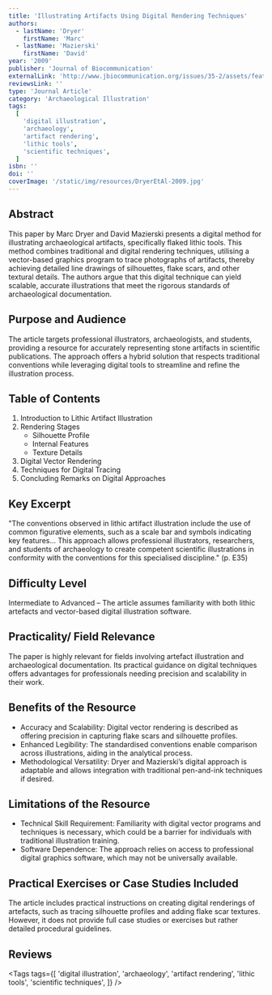 ```yaml
---
title: 'Illustrating Artifacts Using Digital Rendering Techniques'
authors:
  - lastName: 'Dryer'
    firstName: 'Marc'
  - lastName: 'Mazierski'
    firstName: 'David'
year: '2009'
publisher: 'Journal of Biocommunication'
externalLink: 'http://www.jbiocommunication.org/issues/35-2/assets/feature1/Dryer_JBCv35n2.pdf'
reviewsLink: ''
type: 'Journal Article'
category: 'Archaeological Illustration'
tags:
  [
    'digital illustration',
    'archaeology',
    'artifact rendering',
    'lithic tools',
    'scientific techniques',
  ]
isbn: ''
doi: ''
coverImage: '/static/img/resources/DryerEtAl-2009.jpg'
---
```


## Abstract

This paper by Marc Dryer and David Mazierski presents a digital method for illustrating archaeological artifacts, specifically flaked lithic tools. This method combines traditional and digital rendering techniques, utilising a vector-based graphics program to trace photographs of artifacts, thereby achieving detailed line drawings of silhouettes, flake scars, and other textural details. The authors argue that this digital technique can yield scalable, accurate illustrations that meet the rigorous standards of archaeological documentation.

## Purpose and Audience

The article targets professional illustrators, archaeologists, and students, providing a resource for accurately representing stone artifacts in scientific publications. The approach offers a hybrid solution that respects traditional conventions while leveraging digital tools to streamline and refine the illustration process.

## Table of Contents

1. Introduction to Lithic Artifact Illustration
2. Rendering Stages
   - Silhouette Profile
   - Internal Features
   - Texture Details
3. Digital Vector Rendering
4. Techniques for Digital Tracing
5. Concluding Remarks on Digital Approaches

## Key Excerpt

"The conventions observed in lithic artifact illustration include the use of common figurative elements, such as a scale bar and symbols indicating key features... This approach allows professional illustrators, researchers, and students of archaeology to create competent scientific illustrations in conformity with the conventions for this specialised discipline." (p. E35)

## Difficulty Level

Intermediate to Advanced – The article assumes familiarity with both lithic artefacts and vector-based digital illustration software.

## Practicality/ Field Relevance

The paper is highly relevant for fields involving artefact illustration and archaeological documentation. Its practical guidance on digital techniques offers advantages for professionals needing precision and scalability in their work.

## Benefits of the Resource

- Accuracy and Scalability: Digital vector rendering is described as offering precision in capturing flake scars and silhouette profiles.
- Enhanced Legibility: The standardised conventions enable comparison across illustrations, aiding in the analytical process.
- Methodological Versatility: Dryer and Mazierski’s digital approach is adaptable and allows integration with traditional pen-and-ink techniques if desired.

## Limitations of the Resource

- Technical Skill Requirement: Familiarity with digital vector programs and techniques is necessary, which could be a barrier for individuals with traditional illustration training.
- Software Dependence: The approach relies on access to professional digital graphics software, which may not be universally available.

## Practical Exercises or Case Studies Included

The article includes practical instructions on creating digital renderings of artefacts, such as tracing silhouette profiles and adding flake scar textures. However, it does not provide full case studies or exercises but rather detailed procedural guidelines.

## Reviews

<Tags
  tags={[
    'digital illustration',
    'archaeology',
    'artifact rendering',
    'lithic tools',
    'scientific techniques',
  ]}
/>
